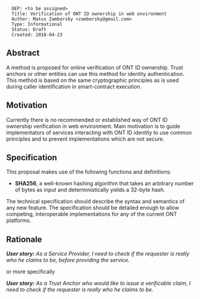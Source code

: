 <pre>
  OEP: <to be assigned>
  Title: Verification of ONT ID ownership in web environment
  Author: Matus Zamborsky <zamborsky@gmail.com>
  Type: Informational
  Status: Draft
  Created: 2018-04-23
</pre>

==Abstract==

A method is proposed for online verification of ONT ID ownership. Trust anchors or other entities can use this method for identity authentication. 
This method is based on the same cryptographic principles as is used during caller identification in smart-contract execution.

==Motivation==

Currently there is no recommended or established way of ONT ID ownership verification in web environment. Main motivation is to guide implementators of services interacting with ONT ID identity to use common principles and to prevent implementations which are not secure. 

==Specification==

This proposal makes use of the following functions and definitions:

*'''SHA256''', a well-known hashing algorithm that takes an arbitrary number of bytes as input and deterministically yields a 32-byte hash.



The technical specification should describe the syntax and semantics of any new feature. The specification should be detailed enough to allow competing, interoperable implementations for any of the current ONT platforms.

==Rationale==

'''''User story:''' As a Service Provider, I need to check if the requester is really who he claims to be, before providing the service.''

or more specifically

'''''User story:''' As a Trust Anchor who would like to issue a verificable claim, I need to check if the requester is really who he claims to be.''
